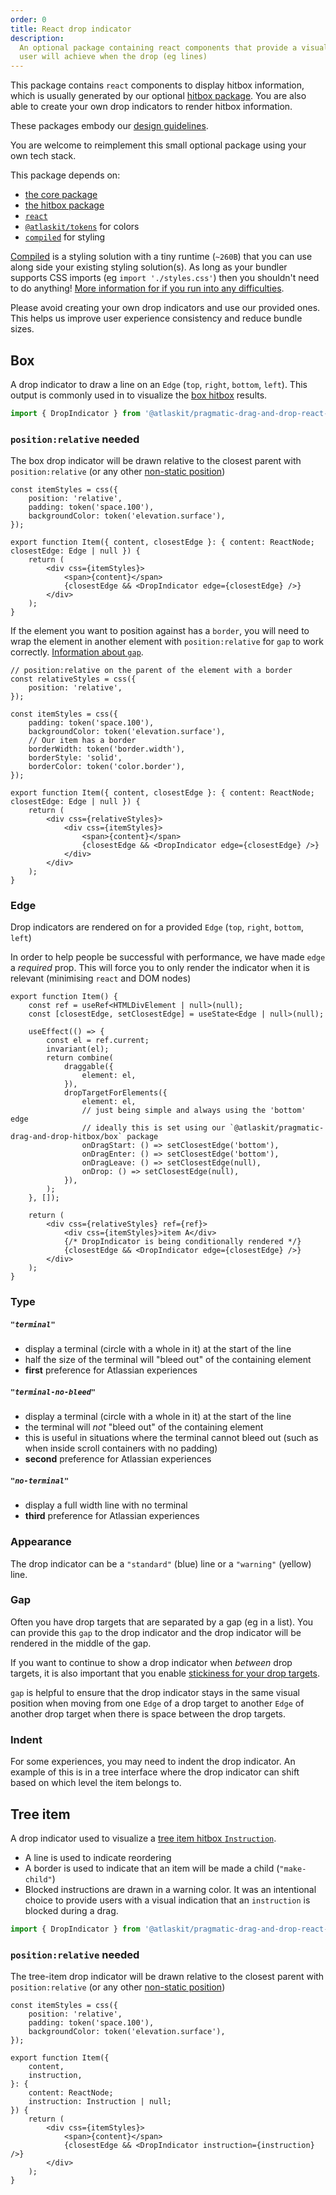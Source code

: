 ```yaml
---
order: 0
title: React drop indicator
description:
  An optional package containing react components that provide a visual indication about what the
  user will achieve when the drop (eg lines)
---
```



This package contains `react` components to display hitbox information, which is usually generated
by our optional [hitbox package](/components/pragmatic-drag-and-drop/optional-packages/hitbox). You
are also able to create your own drop indicators to render hitbox information.

These packages embody our
[design guidelines](/components/pragmatic-drag-and-drop/design-guidelines).

<SectionMessage>

You are welcome to reimplement this small optional package using your own tech stack.

This package depends on:

- [the core package](/components/pragmatic-drag-and-drop/core-package)
- [the hitbox package](/components/pragmatic-drag-and-drop/optional-packages/hitbox)
- [`react`](https://react.dev/)
- [`@atlaskit/tokens`](/components/tokens) for colors
- [`compiled`](https://compiledcssinjs.com/) for styling

[Compiled](https://compiledcssinjs.com/) is a styling solution with a tiny runtime (`~260B`) that
you can use along side your existing styling solution(s). As long as your bundler supports CSS
imports (eg `import './styles.css'`) then you shouldn't need to do anything!
[More information for if you run into any difficulties](https://community.developer.atlassian.com/t/rfc-73-migrating-our-components-to-compiled-css-in-js/85953).

</SectionMessage>

<SectionMessage title="For Atlassians" appearance='information'>

Please avoid creating your own drop indicators and use our provided ones. This helps us improve user
experience consistency and reduce bundle sizes.

</SectionMessage>

## Box

A drop indicator to draw a line on an `Edge` (`top`, `right`, `bottom`, `left`). This output is
commonly used in to visualize the
[box hitbox](/components/pragmatic-drag-and-drop/optional-packages/hitbox) results.

```ts
import { DropIndicator } from '@atlaskit/pragmatic-drag-and-drop-react-drop-indicator/box';
```

### `position:relative` needed

The box drop indicator will be drawn relative to the closest parent with `position:relative` (or any
other [non-static position](https://developer.mozilla.org/en-US/docs/Web/CSS/position))

```tsx
const itemStyles = css({
	position: 'relative',
	padding: token('space.100'),
	backgroundColor: token('elevation.surface'),
});

export function Item({ content, closestEdge }: { content: ReactNode; closestEdge: Edge | null }) {
	return (
		<div css={itemStyles}>
			<span>{content}</span>
			{closestEdge && <DropIndicator edge={closestEdge} />}
		</div>
	);
}
```

If the element you want to position against has a `border`, you will need to wrap the element in
another element with `position:relative` for `gap` to work correctly.
[Information about `gap`](#gap).

```tsx
// position:relative on the parent of the element with a border
const relativeStyles = css({
	position: 'relative',
});

const itemStyles = css({
	padding: token('space.100'),
	backgroundColor: token('elevation.surface'),
	// Our item has a border
	borderWidth: token('border.width'),
	borderStyle: 'solid',
	borderColor: token('color.border'),
});

export function Item({ content, closestEdge }: { content: ReactNode; closestEdge: Edge | null }) {
	return (
		<div css={relativeStyles}>
			<div css={itemStyles}>
				<span>{content}</span>
				{closestEdge && <DropIndicator edge={closestEdge} />}
			</div>
		</div>
	);
}
```

### Edge

Drop indicators are rendered on for a provided `Edge` (`top`, `right`, `bottom`, `left`)

<Example Component={EdgeExample} appearance="showcase-only" />

In order to help people be successful with performance, we have made `edge` a _required_ prop. This
will force you to only render the indicator when it is relevant (minimising `react` and DOM nodes)

```tsx
export function Item() {
	const ref = useRef<HTMLDivElement | null>(null);
	const [closestEdge, setClosestEdge] = useState<Edge | null>(null);

	useEffect(() => {
		const el = ref.current;
		invariant(el);
		return combine(
			draggable({
				element: el,
			}),
			dropTargetForElements({
				element: el,
				// just being simple and always using the 'bottom' edge
				// ideally this is set using our `@atlaskit/pragmatic-drag-and-drop-hitbox/box` package
				onDragStart: () => setClosestEdge('bottom'),
				onDragEnter: () => setClosestEdge('bottom'),
				onDragLeave: () => setClosestEdge(null),
				onDrop: () => setClosestEdge(null),
			}),
		);
	}, []);

	return (
		<div css={relativeStyles} ref={ref}>
			<div css={itemStyles}>item A</div>
			{/* DropIndicator is being conditionally rendered */}
			{closestEdge && <DropIndicator edge={closestEdge} />}
		</div>
	);
}
```

### Type

##### `"terminal"`

- display a terminal (circle with a whole in it) at the start of the line
- half the size of the terminal will "bleed out" of the containing element
- **first** preference for Atlassian experiences

##### `"terminal-no-bleed"`

- display a terminal (circle with a whole in it) at the start of the line
- the terminal will _not_ "bleed out" of the containing element
- this is useful in situations where the terminal cannot bleed out (such as when inside scroll
  containers with no padding)
- **second** preference for Atlassian experiences

##### `"no-terminal"`

- display a full width line with no terminal
- **third** preference for Atlassian experiences

<Example Component={TypeExample} appearance="showcase-only" />

### Appearance

The drop indicator can be a `"standard"` (blue) line or a `"warning"` (yellow) line.

<Example Component={AppearanceExample} appearance="showcase-only" />

### Gap

Often you have drop targets that are separated by a gap (eg in a list). You can provide this `gap`
to the drop indicator and the drop indicator will be rendered in the middle of the gap.

<SectionMessage>

If you want to continue to show a drop indicator when _between_ drop targets, it is also important
that you enable
[stickiness for your drop targets](https://atlassian.design/components/pragmatic-drag-and-drop/core-package/drop-targets#getissticky).

</SectionMessage>

<Example Component={GapExample} appearance="showcase-only" />

`gap` is helpful to ensure that the drop indicator stays in the same visual position when moving
from one `Edge` of a drop target to another `Edge` of another drop target when there is space
between the drop targets.

<Example Component={OverlapExample} appearance="showcase-only" />

### Indent

For some experiences, you may need to indent the drop indicator. An example of this is in a tree
interface where the drop indicator can shift based on which level the item belongs to.

<Example Component={IndentExample} appearance="showcase-only" />

## Tree item

A drop indicator used to visualize a
[tree item hitbox `Instruction`](/components/pragmatic-drag-and-drop/optional-packages/hitbox).

- A line is used to indicate reordering
- A border is used to indicate that an item will be made a child (`"make-child"`)
- Blocked instructions are drawn in a warning color. It was an intentional choice to provide users
  with a visual indication that an `instruction` is blocked during a drag.

```ts
import { DropIndicator } from '@atlaskit/pragmatic-drag-and-drop-react-drop-indicator/tree-item';
```

<Example Component={TreeItemExample} appearance="showcase-only" />

### `position:relative` needed

The tree-item drop indicator will be drawn relative to the closest parent with `position:relative`
(or any other [non-static position](https://developer.mozilla.org/en-US/docs/Web/CSS/position))

```tsx
const itemStyles = css({
	position: 'relative',
	padding: token('space.100'),
	backgroundColor: token('elevation.surface'),
});

export function Item({
	content,
	instruction,
}: {
	content: ReactNode;
	instruction: Instruction | null;
}) {
	return (
		<div css={itemStyles}>
			<span>{content}</span>
			{closestEdge && <DropIndicator instruction={instruction} />}
		</div>
	);
}
```
